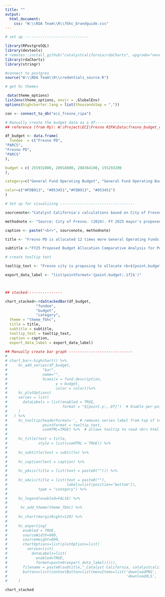 ```yaml
---
title: ""
output:
  html_document:
    css: "W:\\RDA Team\\R\\fbhc_brandguide.css"
---
```

<!-- link to Adobe Fonts (Source Serif Pro, Montserrat, Open Sans) -->
<link rel="stylesheet" href="https://use.typekit.net/kjp5mnx.css">

```r

# set up -----------------------------

library(RPostgreSQL)
library(devtools)
# remotes::install_github("catalystcalifornia/rdaCharts", upgrade="never") 
library(rdaCharts)
library(stringr)

#connect to postgres
source("W:\\RDA Team\\R\\credentials_source.R")

# get hc themes

 data(theme_options)
list2env(theme_options, envir = .GlobalEnv)
options(highcharter.lang = list(thousandsSep = ","))

con <- connect_to_db("eci_fresno_ripa")

# Manually create the budget data as a df----------------------------
## reference (from My): W:\Project\ECI\Fresno RIPA\Data\fresno_budget_data.xlsx

df_budget <- data.frame(
  fundee  = c("Fresno PD",
"PARCS",
"Fresno PD",
"PARCS"
),

budget = c( 255932800, 20918800, 288364100, 155293200 
),

category=c("General Fund Operating Budget", "General Fund Operating Budget", "Total Budget", "Total Budget"),

color=c("#FDB913", "#053451","#FDB913", "#053451")
)

```

```r

# Set up for visualizing ----------------------------------

sourcenote<-"Catalyst California's calculations based on City of Fresno's FY25 Proposed Budget, catalystcalifornia.org, 2024. "

methodnote <- "Source: City of Fresno. (2024). FY 2025 mayor's proposed budget. Retrieved from https://www.fresno.gov/wp-content/uploads/2024/05/FY-2025-Mayors-Proposed-Budget_1.pdf"

caption <- paste("<br>", sourcenote, methodnote)

title <- "Fresno PD is allocated 12 times more General Operating Funds than Parks, Libraries, and other Community Programs combined "

subtitle <-"FY25 Proposed Budget Allocation Comparative Analysis for Police versus PARCS"

# create tooltip text

tooltip_text <- "Fresno city is proposing to allocate <b>${point.budget:,.0f}</b> in <b>{point.category}</b> funding to <b>{point.fundee}</b> in FY2025."

export_data_label <- "list(pointFormat='{point.budget:.1f}$')" 



## stacked----------------

chart_stacked<-rdaStackedBar(df_budget,
              "fundee",
              "budget",
              "category",
  theme = "theme_fbhc",
  title = title,
  subtitle = subtitle,
  tooltip_text = tooltip_text,
  caption = caption,
  export_data_label = export_data_label)

```

```r

## Manually create bar graph -----------------------------
# 
# chart_bar<-highchart() %>%
#     hc_add_series(df_budget,
#                "bar",
#                name="",
#                hcaes(x = fund_description,
#                      y = budget,
#                      color = color))%>%
#     hc_plotOptions(
#     series = list(
#       dataLabels = list(enabled = TRUE,
#                         format = "${point.y:,.0f}")  # Enable per-point color customization
#     )
#   ) %>%
#     hc_tooltip(headerFormat='', # removes series label from top of tooltip
#                pointFormat = tooltip_text,
#                useHTML=TRUE) %>%  # allows tooltip to read <br> html in reformatted tooltip_text
# 
#     hc_title(text = title,
#              style = list(useHTML = TRUE)) %>%
# 
#     hc_subtitle(text = subtitle) %>%
# 
#     hc_caption(text = caption) %>%
# 
#     hc_yAxis(title = list(text = paste0(""))) %>%
# 
#     hc_xAxis(title = list(text = paste0(""),
#                           labels=list(position="bottom")),
#              type = "category") %>%
# 
#     hc_legend(enabled=FALSE) %>%
# 
#      hc_add_theme(theme_fbhc) %>%
#   
#     hc_chart(marginRight=120) %>%
# 
#     hc_exporting(
#       enabled = TRUE,
#       sourceWidth=900,
#       sourceHeight=600,
#       chartOptions=list(plotOptions=list(
#         series=list(
#           dataLabels=list(
#             enabled=TRUE,
#             format=paste0(export_data_label))))),
#       filename = paste0(subtitle,"_Catalyst California, catalystcalifornia.org, ", format(Sys.Date(), "%Y"), "."),
#       buttons=list(contextButton=list(menuItems=list('downloadPNG', 'downloadSVG',
#                                                      'downloadXLS', 'downloadCSV')))
#     )


```

```r

chart_stacked

```
<script>
  widg = document.getElementsByClassName('html-widget'); //find widgets
  for (let i = 0; i < widg.length; i++) { //loop through
    document.getElementsByClassName('highchart')[i].style.width = '100%'; //adjust width
    document.getElementsByClassName('highchart')[i].style.height = '100%'; //adjust height
  }
</script>